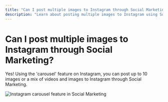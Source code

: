 ```yaml
---
title: "Can I post multiple images to Instagram through Social Marketing?"
description: "Learn about posting multiple images to Instagram using Social Marketing's carousel feature"
---
```


# Can I post multiple images to Instagram through Social Marketing?

Yes! Using the 'carousel' feature on Instagram, you can post up to 10 images or a mix of videos and images to Instagram through Social Marketing.

![Instagram carousel feature in Social Marketing](./img/faqs/instagram-carousel-feature.png)